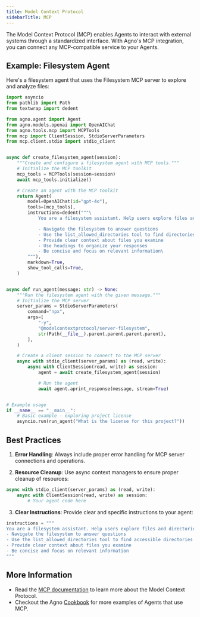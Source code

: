 ```yaml
---
title: Model Context Protocol
sidebarTitle: MCP
---
```


The Model Context Protocol (MCP) enables Agents to interact with external systems through a standardized interface. With Agno's MCP integration, you can connect any MCP-compatible service to your Agents.

## Example: Filesystem Agent

Here's a filesystem agent that uses the Filesystem MCP server to explore and analyze files:

```python filesystem_agent.py
import asyncio
from pathlib import Path
from textwrap import dedent

from agno.agent import Agent
from agno.models.openai import OpenAIChat
from agno.tools.mcp import MCPTools
from mcp import ClientSession, StdioServerParameters
from mcp.client.stdio import stdio_client


async def create_filesystem_agent(session):
    """Create and configure a filesystem agent with MCP tools."""
    # Initialize the MCP toolkit
    mcp_tools = MCPTools(session=session)
    await mcp_tools.initialize()

    # Create an agent with the MCP toolkit
    return Agent(
        model=OpenAIChat(id="gpt-4o"),
        tools=[mcp_tools],
        instructions=dedent("""\
            You are a filesystem assistant. Help users explore files and directories.

            - Navigate the filesystem to answer questions
            - Use the list_allowed_directories tool to find directories that you can access
            - Provide clear context about files you examine
            - Use headings to organize your responses
            - Be concise and focus on relevant information\
        """),
        markdown=True,
        show_tool_calls=True,
    )


async def run_agent(message: str) -> None:
    """Run the filesystem agent with the given message."""
    # Initialize the MCP server
    server_params = StdioServerParameters(
        command="npx",
        args=[
            "-y",
            "@modelcontextprotocol/server-filesystem",
            str(Path(__file__).parent.parent.parent.parent),
        ],
    )

    # Create a client session to connect to the MCP server
    async with stdio_client(server_params) as (read, write):
        async with ClientSession(read, write) as session:
            agent = await create_filesystem_agent(session)

            # Run the agent
            await agent.aprint_response(message, stream=True)


# Example usage
if __name__ == "__main__":
    # Basic example - exploring project license
    asyncio.run(run_agent("What is the license for this project?"))
```

## Best Practices

1. **Error Handling**: Always include proper error handling for MCP server connections and operations.

2. **Resource Cleanup**: Use async context managers to ensure proper cleanup of resources:
```python
async with stdio_client(server_params) as (read, write):
    async with ClientSession(read, write) as session:
        # Your agent code here
```

3. **Clear Instructions**: Provide clear and specific instructions to your agent:

```python
instructions = """
You are a filesystem assistant. Help users explore files and directories.
- Navigate the filesystem to answer questions
- Use the list_allowed_directories tool to find accessible directories
- Provide clear context about files you examine
- Be concise and focus on relevant information
"""
```

## More Information

- Read the [MCP documentation](https://modelcontextprotocol.io/introduction) to learn more about the Model Context Protocol.
- Checkout the Agno [Cookbook](https://github.com/agno-agi/agno/tree/main/cookbook/tools/mcp) for more examples of Agents that use MCP.
